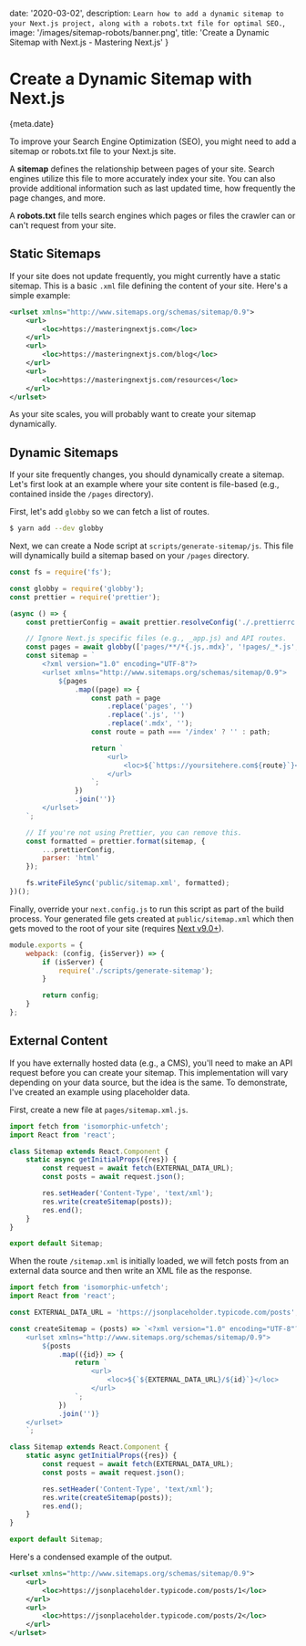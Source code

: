 
date: '2020-03-02',
description: `Learn how to add a dynamic sitemap to your Next.js project, along with a robots.txt file for optimal SEO.`,
image: '/images/sitemap-robots/banner.png',
title: 'Create a Dynamic Sitemap with Next.js - Mastering Next.js'
}


# Create a Dynamic Sitemap with Next.js

<Date>{meta.date}</Date>

To improve your Search Engine Optimization (SEO), you might need to add a sitemap or robots.txt file to your Next.js site.

A **sitemap** defines the relationship between pages of your site. Search engines utilize
this file to more accurately index your site. You can also provide additional information
such as last updated time, how frequently the page changes, and more.

A **robots.txt** file tells search engines which pages or files the crawler can or can't request from your site.

## Static Sitemaps

If your site does not update frequently, you might currently have a static sitemap.
This is a basic `.xml` file defining the content of your site. Here's a simple example:

```xml
<urlset xmlns="http://www.sitemaps.org/schemas/sitemap/0.9">
    <url>
        <loc>https://masteringnextjs.com</loc>
    </url>
    <url>
        <loc>https://masteringnextjs.com/blog</loc>
    </url>
    <url>
        <loc>https://masteringnextjs.com/resources</loc>
    </url>
</urlset>
```

As your site scales, you will probably want to create your sitemap dynamically.

## Dynamic Sitemaps

If your site frequently changes, you should dynamically create a sitemap.
Let's first look at an example where your site content is file-based (e.g., contained inside the `/pages` directory).

First, let's add `globby` so we can fetch a list of routes.

```bash
$ yarn add --dev globby
```

Next, we can create a Node script at `scripts/generate-sitemap/js`.
This file will dynamically build a sitemap based on your `/pages` directory.

```js
const fs = require('fs');

const globby = require('globby');
const prettier = require('prettier');

(async () => {
    const prettierConfig = await prettier.resolveConfig('./.prettierrc.js');

    // Ignore Next.js specific files (e.g., _app.js) and API routes.
    const pages = await globby(['pages/**/*{.js,.mdx}', '!pages/_*.js', '!pages/api']);
    const sitemap = `
        <?xml version="1.0" encoding="UTF-8"?>
        <urlset xmlns="http://www.sitemaps.org/schemas/sitemap/0.9">
            ${pages
                .map((page) => {
                    const path = page
                        .replace('pages', '')
                        .replace('.js', '')
                        .replace('.mdx', '');
                    const route = path === '/index' ? '' : path;

                    return `
                        <url>
                            <loc>${`https://yoursitehere.com${route}`}</loc>
                        </url>
                    `;
                })
                .join('')}
        </urlset>
    `;

    // If you're not using Prettier, you can remove this.
    const formatted = prettier.format(sitemap, {
        ...prettierConfig,
        parser: 'html'
    });

    fs.writeFileSync('public/sitemap.xml', formatted);
})();
```

Finally, override your `next.config.js` to run this script as part of the build process.
Your generated file gets created at `public/sitemap.xml` which then gets moved to the
root of your site (requires [Next v9.0+](https://github.com/zeit/next.js/releases/tag/v9.0.0)).

```js
module.exports = {
    webpack: (config, {isServer}) => {
        if (isServer) {
            require('./scripts/generate-sitemap');
        }

        return config;
    }
};
```

## External Content

If you have externally hosted data (e.g., a CMS), you'll need to make an API request
before you can create your sitemap. This implementation will vary depending on your data source,
but the idea is the same. To demonstrate, I've created an example using placeholder data.

First, create a new file at `pages/sitemap.xml.js`.

```js
import fetch from 'isomorphic-unfetch';
import React from 'react';

class Sitemap extends React.Component {
    static async getInitialProps({res}) {
        const request = await fetch(EXTERNAL_DATA_URL);
        const posts = await request.json();

        res.setHeader('Content-Type', 'text/xml');
        res.write(createSitemap(posts));
        res.end();
    }
}

export default Sitemap;
```

When the route `/sitemap.xml` is initially loaded, we will fetch posts from an external data source
and then write an XML file as the response.

```js
import fetch from 'isomorphic-unfetch';
import React from 'react';

const EXTERNAL_DATA_URL = 'https://jsonplaceholder.typicode.com/posts';

const createSitemap = (posts) => `<?xml version="1.0" encoding="UTF-8"?>
    <urlset xmlns="http://www.sitemaps.org/schemas/sitemap/0.9">
        ${posts
            .map(({id}) => {
                return `
                    <url>
                        <loc>${`${EXTERNAL_DATA_URL}/${id}`}</loc>
                    </url>
                `;
            })
            .join('')}
    </urlset>
    `;

class Sitemap extends React.Component {
    static async getInitialProps({res}) {
        const request = await fetch(EXTERNAL_DATA_URL);
        const posts = await request.json();

        res.setHeader('Content-Type', 'text/xml');
        res.write(createSitemap(posts));
        res.end();
    }
}

export default Sitemap;
```

Here's a condensed example of the output.

```xml
<urlset xmlns="http://www.sitemaps.org/schemas/sitemap/0.9">
    <url>
        <loc>https://jsonplaceholder.typicode.com/posts/1</loc>
    </url>
    <url>
        <loc>https://jsonplaceholder.typicode.com/posts/2</loc>
    </url>
</urlset>
```
